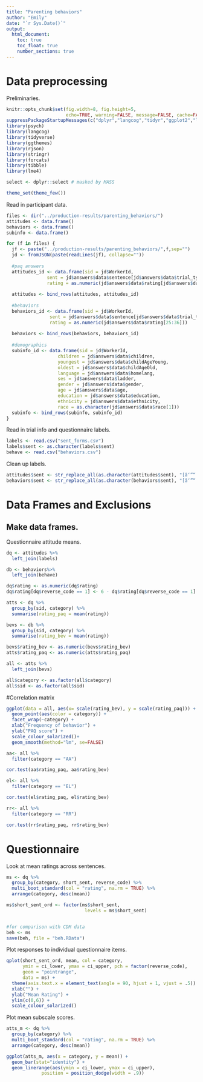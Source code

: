 ```yaml
---
title: "Parenting behaviors"
author: "Emily"
date: "`r Sys.Date()`"
output: 
  html_document:
    toc: true
    toc_float: true
    number_sections: true
---
```



# Data preprocessing

Preliminaries.

```r
knitr::opts_chunk$set(fig.width=8, fig.height=5, 
                      echo=TRUE, warning=FALSE, message=FALSE, cache=FALSE)
suppressPackageStartupMessages(c("dplyr","langcog","tidyr","ggplot2","lme4"))
library(psych)
library(langcog)
library(tidyverse)
library(ggthemes)
library(rjson)
library(stringr)
library(forcats)
library(tibble)
library(lme4)

select <- dplyr::select # masked by MASS

theme_set(theme_few())
```

Read in participant data.

```r
files <- dir("../production-results/parenting_behaviors/")
attitudes <- data.frame()
behaviors <- data.frame()
subinfo <- data.frame()

for (f in files) {
  jf <- paste("../production-results/parenting_behaviors/",f,sep="")
  jd <- fromJSON(paste(readLines(jf), collapse=""))
  
  #paq answers
  attitudes_id <- data.frame(sid = jd$WorkerId, 
               sent = jd$answers$data$sentence[jd$answers$data$trial_type=="attitudes"],
               rating = as.numeric(jd$answers$data$rating[jd$answers$data$trial_type=="attitudes"]))
                   
  attitudes <- bind_rows(attitudes, attitudes_id)
  
  #behaviors
  behaviors_id <- data.frame(sid = jd$WorkerId,
                sent = jd$answers$data$sentence[jd$answers$data$trial_type=="behave"],
                rating = as.numeric(jd$answers$data$rating[25:36]))
                          
  behaviors <- bind_rows(behaviors, behaviors_id)
  
  #demographics
  subinfo_id <- data.frame(sid = jd$WorkerId, 
                   children = jd$answers$data$children,
                   youngest = jd$answers$data$childAgeYoung,
                   oldest = jd$answers$data$childAgeOld,
                   language = jd$answers$data$homelang,
                   ses = jd$answers$data$ladder,
                   gender = jd$answers$data$gender,
                   age = jd$answers$data$age,
                   education = jd$answers$data$education,
                   ethnicity = jd$answers$data$ethnicity,
                   race = as.character(jd$answers$data$race[1]))
  subinfo <- bind_rows(subinfo, subinfo_id)
}
```

Read in trial info and questionnaire labels.

```r
labels <- read.csv("sent_forms.csv")
labels$sent <- as.character(labels$sent)
behave <- read.csv("behaviors.csv")
```

Clean up labels.

```r
attitudes$sent <- str_replace_all(as.character(attitudes$sent), "[â‘”“’']", "")
behaviors$sent <- str_replace_all(as.character(behaviors$sent), "[â‘”“’']", "")
```

# Data Frames and Exclusions

## Make data frames. 

Questionnaire attitude means.

```r
dq <- attitudes %>%
  left_join(labels)

db <- behaviors%>%
  left_join(behave)

dq$rating <- as.numeric(dq$rating)
dq$rating[dq$reverse_code == 1] <- 6 - dq$rating[dq$reverse_code == 1]

atts <- dq %>%
  group_by(sid, category) %>% 
  summarise(rating_paq = mean(rating))

bevs <- db %>%
  group_by(sid, category) %>% 
  summarise(rating_bev = mean(rating))

bevs$rating_bev <- as.numeric(bevs$rating_bev)
atts$rating_paq <- as.numeric(atts$rating_paq)

all <- atts %>%
  left_join(bevs)

all$category <- as.factor(all$category)
all$sid <- as.factor(all$sid)
```

#Correlation matrix

```r
ggplot(data = all, aes(x= scale(rating_bev), y = scale(rating_paq))) +
  geom_point(aes(color = category)) + 
  facet_wrap(~category) + 
  xlab("Frequency of behavior") + 
  ylab("PAQ score") + 
  scale_colour_solarized()+
  geom_smooth(method="lm", se=FALSE)

aa<- all %>%
  filter(category == "AA")

cor.test(aa$rating_paq, aa$rating_bev)

el<- all %>%
  filter(category == "EL")

cor.test(el$rating_paq, el$rating_bev)

rr<- all %>%
  filter(category == "RR")

cor.test(rr$rating_paq, rr$rating_bev)
```



# Questionnaire

Look at mean ratings across sentences.

```r
ms <- dq %>%
  group_by(category, short_sent, reverse_code) %>%
  multi_boot_standard(col = "rating", na.rm = TRUE) %>%
  arrange(category, desc(mean)) 

ms$short_sent_ord <- factor(ms$short_sent, 
                             levels = ms$short_sent)


#for comparison with CDM data
beh <- ms
save(beh, file = "beh.RData")
```

Plot responses to individual questionnaire items.

```r
qplot(short_sent_ord, mean, col = category,
      ymin = ci_lower, ymax = ci_upper, pch = factor(reverse_code),
      geom = "pointrange",
      data = ms) +
  theme(axis.text.x = element_text(angle = 90, hjust = 1, vjust = .5)) +
  xlab("") + 
  ylab("Mean Rating") + 
  ylim(c(0,6)) + 
  scale_colour_solarized()
```

Plot mean subscale scores.

```r
atts_m <- dq %>%
  group_by(category) %>%
  multi_boot_standard(col = "rating", na.rm = TRUE) %>%
  arrange(category, desc(mean)) 

ggplot(atts_m, aes(x = category, y = mean)) + 
  geom_bar(stat="identity") + 
  geom_linerange(aes(ymin = ci_lower, ymax = ci_upper), 
             position = position_dodge(width = .9))
```





